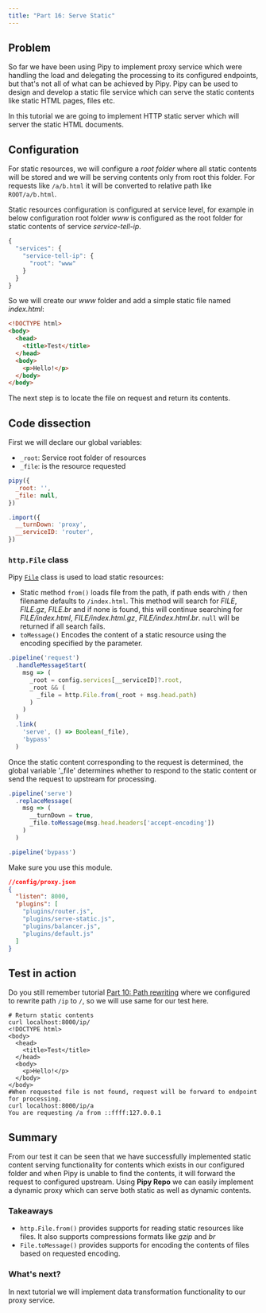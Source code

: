 ```yaml
---
title: "Part 16: Serve Static"
---
```


## Problem

So far we have been using Pipy to implement proxy service which were handling the load and delegating the processing to its configured endpoints, but that's not all of what can be achieved by Pipy. Pipy can be used to design and develop a static file service which can serve the static contents like static HTML pages, files etc.

In this tutorial we are going to implement HTTP static server which will server the static HTML documents.

## Configuration

For static resources, we will configure a *root folder* where all static contents will be stored and we will be serving contents only from root this folder. For requests like `/a/b.html` it will be converted to relative path like `ROOT/a/b.html`.

Static resources configuration is configured at service level, for example in below configuration root folder *www* is configured as the root folder for static contents of service *service-tell-ip*.

```javascript
{
  "services": {
    "service-tell-ip": {
      "root": "www"
    }
  }
}
```

So we will create our *www* folder and add a simple static file named *index.html*:

```html
<!DOCTYPE html>
<body>
  <head>
    <title>Test</title>
  </head>
  <body>
    <p>Hello!</p>
  </body>
</body>
```

The next step is to locate the file on request and return its contents.

## Code dissection

First we will declare our global variables:

* `_root`: Service root folder of resources
* `_file`: is the resource requested 

```javascript
pipy({
  _root: '',
  _file: null,
})

.import({
  __turnDown: 'proxy',
  __serviceID: 'router',
})
```

### `http.File` class

Pipy [`File`](/reference/http/File) class is used to load static resources:

* Static method `from()` loads file from the path, if path ends with `/` then filename defaults to `/index.html`. This method will search for *FILE*, *FILE.gz*, *FILE.br* and if none is found, this will continue searching for *FILE/index.html*, *FILE/index.html.gz*, *FILE/index.html.br*. `null` will be returned if all search fails.  
* `toMessage()` Encodes the content of a static resource using the encoding specified by the parameter.

```javascript
.pipeline('request')
  .handleMessageStart(
    msg => (
      _root = config.services[__serviceID]?.root,
      _root && (
        _file = http.File.from(_root + msg.head.path)
      )
    )
  )
  .link(
    'serve', () => Boolean(_file),
    'bypass'
  )
```

Once the static content corresponding to the request is determined, the global variable '_file' determines whether to respond to the static content or send the request to upstream for processing.

```javascript
.pipeline('serve')
  .replaceMessage(
    msg => (
      __turnDown = true,
      _file.toMessage(msg.head.headers['accept-encoding'])
    )
  )

.pipeline('bypass')
```

Make sure you use this module.

```json
//config/proxy.json
{
  "listen": 8000,
  "plugins": [
    "plugins/router.js",
    "plugins/serve-static.js",
    "plugins/balancer.js",
    "plugins/default.js"
  ]
}
```

## Test in action

Do you still remember tutorial [Part 10: Path rewriting](/tutorial/10-path-rewriting) where we configured to rewrite path `/ip` to `/`, so we will use same for our test here.

```shell
# Return static contents
curl localhost:8000/ip/
<!DOCTYPE html>
<body>
  <head>
    <title>Test</title>
  </head>
  <body>
    <p>Hello!</p>
  </body>
</body>
#When requested file is not found, request will be forward to endpoint for processing.
curl localhost:8000/ip/a
You are requesting /a from ::ffff:127.0.0.1
```

## Summary

From our test it can be seen that we have successfully implemented static content serving functionality for contents which exists in our configured folder and when Pipy is unable to find the contents, it will forward the request to configured upstream. Using **Pipy Repo** we can easily implement a dynamic proxy which can serve both static as well as dynamic contents.

### Takeaways

* `http.File.from()` provides supports for reading static resources like files. It also supports compressions formats like *gzip* and *br*
* `File.toMessage()` provides supports for encoding the contents of files based on requested encoding.

### What's next?

In next tutorial we will implement data transformation functionality to our proxy service.